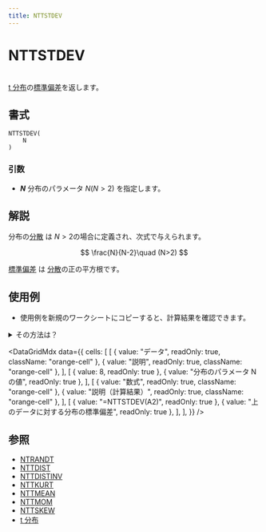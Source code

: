 ```yaml
---
title: NTTSTDEV
---
```



# NTTSTDEV

[\
t 分布](https://www.ntrand.com/jp/t-distribution/)の[標準偏差](https://www.ntrand.com/jp/glossary/#local_standard_deviation)を返します。

## 書式

```excel
NTTSTDEV(
    N
)
```

### 引数

- **_N_** 分布のパラメータ $N(N>2)$ を指定します。

## 解説

分布の[分散](https://www.ntrand.com/jp/glossary/#local_variance) は $N> 2$の場合に定義され、次式で与えられます。

$$
\frac{N}{N-2}\quad (N>2)
$$

[標準偏差](https://www.ntrand.com/jp/glossary/#local_standard_deviation) は [分散](https://www.ntrand.com/jp/glossary/#local_variance)の正の平方根です。

## 使用例

- 使用例を新規のワークシートにコピーすると、計算結果を確認できます。

<details>
<summary>その方法は？</summary>

1.  新しいブックまたはワークシートを作成します。
2.  ヘルプ トピックにある使用例を選択します（行番号および列番号を除く）。

    ![Selecting an example from Help](./../../assets/functions/HowToCopy.png)

    ヘルプから使用例を選択する

3.  Ctrl キーを押しながら C キーを押します。
4.  ワークシートのセル A1 を選択し、Ctrl キーを押しながら V キーを押します。
5.  計算結果と結果を返す数式の表示を切り替えるには、Ctrl キーを押しながら ` (アクサン グラーブ) キーを押すか、または [ツール] メニューの [ワークシート分析] をポイントし、[ワークシート分析モード] をクリックします。

</details>

<DataGridMdx
  data={{
    cells: [
      [
        { value: "データ", readOnly: true, className: "orange-cell" },
        { value: "説明", readOnly: true, className: "orange-cell" },
      ],
      [
        { value: 8, readOnly: true },
        { value: "分布のパラメータ N の値", readOnly: true },
      ],
      [
        { value: "数式", readOnly: true, className: "orange-cell" },
        { value: "説明（計算結果）", readOnly: true, className: "orange-cell" },
      ],
      [
        { value: "=NTTSTDEV(A2)", readOnly: true },
        { value: "上のデータに対する分布の標準偏差", readOnly: true },
      ],
    ],
  }}
/>

## 参照

- [NTRANDT](https://www.ntrand.com/jp/ntrandt/)
- [NTTDIST](https://www.ntrand.com/jp/nttdist/)
- [NTTDISTINV](https://www.ntrand.com/jp/nttdistinv/)
- [NTTKURT](https://www.ntrand.com/jp/nttkurt/)
- [NTTMEAN](https://www.ntrand.com/jp/nttmean/)
- [NTTMOM](https://www.ntrand.com/jp/nttmom/)
- [NTTSKEW](https://www.ntrand.com/jp/nttskew/)
- [t 分布](https://www.ntrand.com/jp/t-distribution/)
